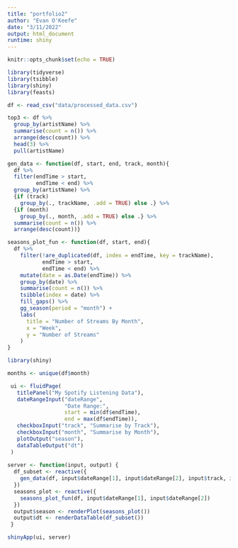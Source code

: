 ```yaml
---
title: "portfolio2"
author: "Evan O'Keefe"
date: "3/11/2022"
output: html_document
runtime: shiny
---
```


```r
knitr::opts_chunk$set(echo = TRUE)
```

```r
library(tidyverse)
library(tsibble)
library(shiny)
library(feasts)

df <- read_csv("data/processed_data.csv")

top3 <- df %>% 
  group_by(artistName) %>% 
  summarise(count = n()) %>% 
  arrange(desc(count)) %>% 
  head(3) %>% 
  pull(artistName)
```

```r
gen_data <- function(df, start, end, track, month){
  df %>% 
  filter(endTime > start,
         endTime < end) %>% 
  group_by(artistName) %>% 
  {if (track) 
    group_by(., trackName, .add = TRUE) else .} %>%
  {if (month) 
    group_by(., month, .add = TRUE) else .} %>% 
  summarise(count = n()) %>% 
  arrange(desc(count))}

seasons_plot_fun <- function(df, start, end){
  df %>%
    filter(!are_duplicated(df, index = endTime, key = trackName),
           endTime > start,
           endTime < end) %>%
    mutate(date = as.Date(endTime)) %>% 
    group_by(date) %>% 
    summarise(count = n()) %>%
    tsibble(index = date) %>% 
    fill_gaps() %>% 
    gg_season(period = "month") +
    labs(
      title = "Number of Streams By Month",
      x = "Week",
      y = "Number of Streams"
    )
}
```

```r
library(shiny)

months <- unique(df$month)

 ui <- fluidPage(
   titlePanel("My Spotify Listening Data"),
   dateRangeInput("dateRange",
                  "Date Range:",
                  start = min(df$endTime),
                  end = max(df$endTime)),
   checkboxInput("track", "Summarise by Track"),
   checkboxInput("month", "Summarise by Month"),
   plotOutput("season"),
   dataTableOutput("dt")
 )
 
server <- function(input, output) {
  df_subset <- reactive({
    gen_data(df, input$dateRange[1], input$dateRange[2], input$track, input$month)
  })
  seasons_plot <- reactive({
    seasons_plot_fun(df, input$dateRange[1], input$dateRange[2])
  })
  output$season <- renderPlot(seasons_plot())
  output$dt <- renderDataTable(df_subset())
 }

shinyApp(ui, server)
```

